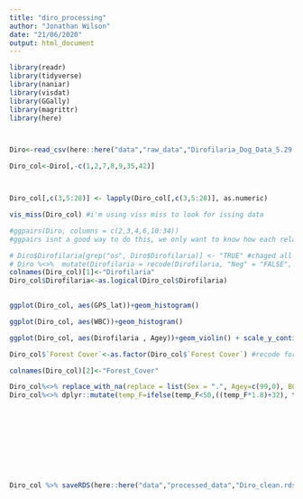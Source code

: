 ```yaml
---
title: "diro_processing"
author: "Jonathan Wilson"
date: "21/06/2020"
output: html_document
---
```

```r
library(readr)
library(tidyverse)
library(naniar)
library(visdat)
library(GGally)
library(magrittr)
library(here)



Diro<-read_csv(here::here("data","raw_data","Dirofilaria_Dog_Data_5.29.20_update.csv"))

Diro_col<-Diro[,-c(1,2,7,8,9,35,42)]



Diro_col[,c(3,5:28)] <- lapply(Diro_col[,c(3,5:28)], as.numeric)
```
```r
vis_miss(Diro_col) #i'm using viss miss to look for issing data

#ggpairs(Diro, columns = c(2,3,4,6,10:34))
#ggpairs isnt a good way to do this, we only want to know how each relates to DI status

# Diro$Dirofilaria[grep("os", Diro$Dirofilaria)] <- "TRUE" #chaged all positives to true
# Diro %<>%  mutate(Dirofilaria = recode(Dirofilaria, "Neg" = "FALSE", "0" = "FALSE"))
colnames(Diro_col)[1]<-"Dirofilaria"
Diro_col$Dirofilaria<-as.logical(Diro_col$Dirofilaria)
  

ggplot(Diro_col, aes(GPS_lat))+geom_histogram()

ggplot(Diro_col, aes(WBC))+geom_histogram()

ggplot(Diro_col, aes(Dirofilaria , Agey))+geom_violin() + scale_y_continuous(limits = c(0, 20))

Diro_col$`Forest Cover`<-as.factor(Diro_col$`Forest Cover`) #recode forest cover as a facrotr 

colnames(Diro_col)[2]<-"Forest_Cover"

Diro_col%<>% replace_with_na(replace = list(Sex = ".", Agey=c(99,0), BCS=c(0, 0.5), temp_F=0))
Diro_col%<>% dplyr::mutate(temp_F=ifelse(temp_F<50,((temp_F*1.8)+32), temp_F*1))


                           
                           
                           
                           
                           



Diro_col %>% saveRDS(here::here("data","processed_data","Diro_clean.rds"))


```